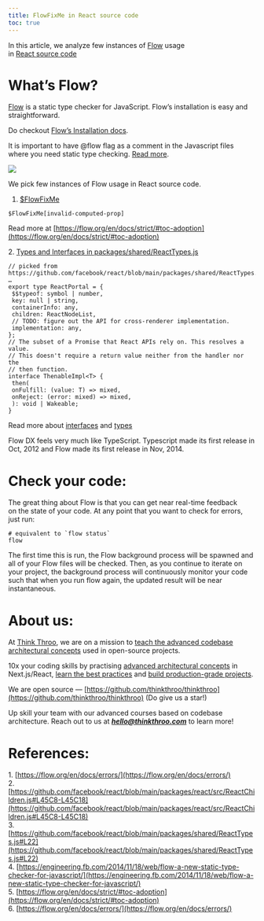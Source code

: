 ```yaml
---
title: FlowFixMe in React source code
toc: true
---
```


In this article, we analyze few instances of [Flow](https://flow.org/) usage  
in [React source code](https://github.com/facebook/react/blob/main/packages/react/src/ReactChildren.js#L45C8-L45C18)

# **What’s Flow?**

[Flow](https://flow.org/) is a static type checker for JavaScript. Flow’s installation is easy and straightforward.

Do checkout [Flow’s Installation docs](https://flow.org/en/docs/install/).

It is important to have @flow flag as a comment in the Javascript files where you need static type checking. [Read more](https://flow.org/en/docs/usage/#toc-prepare-your-code-for-flow).

![](https://miro.medium.com/v2/resize:fit:875/1*agJT6ZYais7Eccd32v8BuA.png)

We pick few instances of Flow usage in React source code.

1. [$FlowFixMe](https://github.com/facebook/react/blob/main/packages/react/src/ReactChildren.js#L45C8-L45C18)
    

```plaintext
$FlowFixMe[invalid-computed-prop]
```

Read more at [https://flow.org/en/docs/strict/#toc-adoption](https://flow.org/en/docs/strict/#toc-adoption)

2\. [Types and Interfaces in packages/shared/ReactTypes.js](https://github.com/facebook/react/blob/main/packages/shared/ReactTypes.js#L22)

```plaintext
// picked from https://github.com/facebook/react/blob/main/packages/shared/ReactTypes.js#L22
…
export type ReactPortal = {
 $$typeof: symbol | number,
 key: null | string,
 containerInfo: any,
 children: ReactNodeList,
 // TODO: figure out the API for cross-renderer implementation.
 implementation: any,
};
// The subset of a Promise that React APIs rely on. This resolves a value.
// This doesn't require a return value neither from the handler nor the
// then function.
interface ThenableImpl<T> {
 then(
 onFulfill: (value: T) => mixed,
 onReject: (error: mixed) => mixed,
 ): void | Wakeable;
}
```

Read more about [interfaces](https://flow.org/en/docs/types/interfaces/) and [types](https://flow.org/en/docs/types/utilities/)

Flow DX feels very much like TypeScript. Typescript made its first release in Oct, 2012 and Flow made its first release in Nov, 2014.

# **Check your code:**

The great thing about Flow is that you can get near real-time feedback  
on the state of your code. At any point that you want to check for errors,  
just run:

```plaintext
# equivalent to `flow status`
flow
```

The first time this is run, the Flow background process will be spawned and all of your Flow files will be checked. Then, as you continue to iterate on your project, the background process will continuously monitor your code such that when you run flow again, the updated result will be near instantaneous.

# **About us:**

At [Think Throo](https://thinkthroo.com/), we are on a mission to [teach the advanced codebase architectural concepts](https://app.thinkthroo.com/architecture) used in open-source projects.

10x your coding skills by practising [advanced architectural concepts](https://app.thinkthroo.com/architecture) in Next.js/React, [learn the best practices](https://app.thinkthroo.com/best-practices) and [build production-grade projects](https://app.thinkthroo.com/production-grade-projects).

We are open source — [https://github.com/thinkthroo/thinkthroo](https://github.com/thinkthroo/thinkthroo) (Do give us a star!)

Up skill your team with our advanced courses based on codebase architecture. Reach out to us at ***hello@thinkthroo.com*** to learn more!

# **References:**

1\. [https://flow.org/en/docs/errors/](https://flow.org/en/docs/errors/)  
2.[https://github.com/facebook/react/blob/main/packages/react/src/ReactChildren.js#L45C8-L45C18](https://github.com/facebook/react/blob/main/packages/react/src/ReactChildren.js#L45C8-L45C18)  
3.[https://github.com/facebook/react/blob/main/packages/shared/ReactTypes.js#L22](https://github.com/facebook/react/blob/main/packages/shared/ReactTypes.js#L22)  
4\. [https://engineering.fb.com/2014/11/18/web/flow-a-new-static-type-checker-for-javascript/](https://engineering.fb.com/2014/11/18/web/flow-a-new-static-type-checker-for-javascript/)  
5\. [https://flow.org/en/docs/strict/#toc-adoption](https://flow.org/en/docs/strict/#toc-adoption)  
6\. [https://flow.org/en/docs/errors/](https://flow.org/en/docs/errors/)

[  
](https://medium.com/tag/javascript?source=post_page-----89987b466b37--------------------------------)
